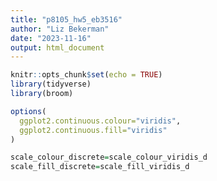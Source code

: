```yaml
---
title: "p8105_hw5_eb3516"
author: "Liz Bekerman"
date: "2023-11-16"
output: html_document
---
```


```r
knitr::opts_chunk$set(echo = TRUE)
library(tidyverse)
library(broom)

options(
  ggplot2.continuous.colour="viridis",
  ggplot2.continuous.fill="viridis"
)

scale_colour_discrete=scale_colour_viridis_d
scale_fill_discrete=scale_fill_viridis_d
```

